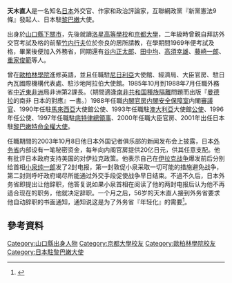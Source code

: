 {{Infobox ambassador
| name  = 天木 直人
| original_name = 
| native_name_lang = 
| image = 
| imagesize = 
|caption=
| order = 24
| ambassador_from = 日本
| country = 黎巴嫩
| term_start = 2001年
| term_end = 2003年
|1blankname    = {{nowrap|[[外務大臣_(日本)|外務大臣]]}}
|1namedata     = [[田中眞紀子|田中眞紀子]]<br>[[小泉純一郎|小泉純一郎]]<br>[[川口順子|川口順子]]
| predecessor = {{link-ja|甲斐紀武|甲斐紀武}}
| successor = {{link-ja|村上德光|村上徳光}}
|birth_date = {{birth date and age|1947|7|19}}
|birth_place = {{JPN}}[[山口縣|山口縣]][[下關市|下關市]]
|death_date = 
|death_place = 
|alma_mater = [[京都大学|京都大学]]法学部
|profession = 
|occupation=[[作家|作家]]、[[常年候選人|常年候選人]]
|spouse =
|parents=
|relatives=
|children=
|party = （[[無黨籍|無黨籍]]→）<br>（{{link-ja|9条網|9条ネット}}→）<br>（互聯網新党→）<br>（日本雲党→）<br>（新党憲法9条→）<br>（[[橄欖樹_(日本)|橄欖樹]]→）<br>無黨籍
|website=
}}
'''天木直人'''{{BD|1947年|7月19日|||}}是一名知名[[日本|日本]]外交官、作家和政治評論家，互聯網政黨『新黨憲法9條』發起人、日本駐[[黎巴嫩|黎巴嫩]]大使。

出身於[[山口縣|山口縣]][[下關市|下關市]]，先後就讀[[洛星中學校・高等學校|洛星高等學校]]和[[京都大學|京都大學]]，二年級時曾親自拜訪外交官考試及格的前輩[[竹内行夫|竹内行夫]]位於奈良的居所請教，在學期間1969年便考試及格，畢業後便加入外務省，同期還有[[谷内正太郎|谷内正太郎]]、[[田中均|田中均]]、[[高須幸雄|高須幸雄]]、[[藤崎一郎|藤崎一郎]]、[[重家俊範|重家俊範]]等人。

曾在[[歐柏林學院|歐柏林學院]]進修英語，並且任職駐[[尼日利亞|尼日利亞]]大使館、經濟局、大臣官房、駐日內瓦國際機構代表處、駐沙地阿拉伯大使館。1985年10月到1988年7月任職外務省[[中東|中近東]][[非洲|非洲]]局非洲第2課長。（期間適逢[[南非共和国|南非共和国]][[南非種族隔離|種族隔離]]問題而出版『[[曼德拉|曼德拉]]的南非 日本的對應』一書。）1988年任職[[内閣官房|内閣官房]][[内閣安全保障室|内閣安全保障室]]内閣[[審議官|審議官]]、1990年任駐[[馬來西亞|馬來西亞]]大使館公使、1993年任職駐[[澳大利亞|澳大利亞]]大使館[[公使|公使]]、1996年任{{Link-en|日本駐加拿大大使館|Embassy of Japan, Ottawa|駐加拿大大使館}}公使、1997年任職駐[[底特律|底特律]][[總領事|總領事]]、2000年任職大臣官房、2001年出任日本駐[[黎巴嫩|黎巴嫩]][[特命全權大使|特命全權大使]]。

任職期間的2003年10月8日他日本外国记者俱乐部的新闻发布会上披露，日本[[日本外務省|外务省]]内部设有一笔秘密资金，每年向内阁官房提供20亿日元，供其任意支配。他有批评日本政府支持美国的对伊拉克政策。他表示自己在[[伊拉克战争|伊拉克战争]]爆发前后分别给首相[[小泉纯一郎|小泉纯一郎]]发了2封电报，第一封敦促小泉采取一切可能的措施避免战争，第二封则呼吁政府竭尽所能通过外交手段促使战争早日结束。不過不久后，日本外务省即提出让他辞职，他答复说如果小泉首相在阅读了他的两封电报后认为他不再适合现在的职务，他就决定辞职。一个月之后，56岁的天木直人接到外务省要求他自动辞职的书面通知，通知说这是为了外务省『年轻化』的需要<ref>{{Cite web |url=http://news.sina.com.cn/w/2003-10-09/2306887218s.shtml |title=日本驻黎巴嫩前大使天木直人大曝日本政府丑闻 |access-date=2016-04-03 |archive-date=2019-05-20 |archive-url=https://web.archive.org/web/20190520123358/http://news.sina.com.cn/w/2003-10-09/2306887218s.shtml |dead-url=no }}</ref>。
==參考資料==
{{reflist}}
{{DEFAULTSORT:Amaki Naoto}}
[[Category:山口縣出身人物|Category:山口縣出身人物]]
[[Category:京都大學校友|Category:京都大學校友]]
[[Category:歐柏林學院校友|Category:歐柏林學院校友]]
[[Category:日本駐黎巴嫩大使|Category:日本駐黎巴嫩大使]]
